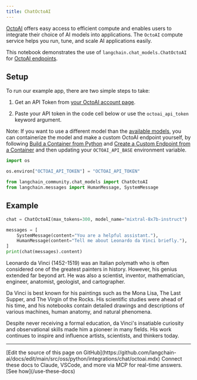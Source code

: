```yaml
---
title: ChatOctoAI
---
```


[OctoAI](https://docs.octoai.cloud/docs) offers easy access to efficient compute and enables users to integrate their choice of AI models into applications. The `OctoAI` compute service helps you run, tune, and scale AI applications easily.

This notebook demonstrates the use of `langchain.chat_models.ChatOctoAI` for [OctoAI endpoints](https://octoai.cloud/text).

## Setup

To run our example app, there are two simple steps to take:

1. Get an API Token from [your OctoAI account page](https://octoai.cloud/settings).

2. Paste your API token in the code cell below or use the `octoai_api_token` keyword argument.

Note: If you want to use a different model than the [available models](https://octoai.cloud/text?selectedTags=Chat), you can containerize the model and make a custom OctoAI endpoint yourself, by following [Build a Container from Python](https://octo.ai/docs/bring-your-own-model/advanced-build-a-container-from-scratch-in-python) and [Create a Custom Endpoint from a Container](https://octo.ai/docs/bring-your-own-model/create-custom-endpoints-from-a-container/create-custom-endpoints-from-a-container) and then updating your `OCTOAI_API_BASE` environment variable.

```python
import os

os.environ["OCTOAI_API_TOKEN"] = "OCTOAI_API_TOKEN"
```

```python
from langchain_community.chat_models import ChatOctoAI
from langchain.messages import HumanMessage, SystemMessage
```

## Example

```python
chat = ChatOctoAI(max_tokens=300, model_name="mixtral-8x7b-instruct")
```

```python
messages = [
    SystemMessage(content="You are a helpful assistant."),
    HumanMessage(content="Tell me about Leonardo da Vinci briefly."),
]
print(chat(messages).content)
```

Leonardo da Vinci (1452-1519) was an Italian polymath who is often considered one of the greatest painters in history. However, his genius extended far beyond art. He was also a scientist, inventor, mathematician, engineer, anatomist, geologist, and cartographer.

Da Vinci is best known for his paintings such as the Mona Lisa, The Last Supper, and The Virgin of the Rocks. His scientific studies were ahead of his time, and his notebooks contain detailed drawings and descriptions of various machines, human anatomy, and natural phenomena.

Despite never receiving a formal education, da Vinci's insatiable curiosity and observational skills made him a pioneer in many fields. His work continues to inspire and influence artists, scientists, and thinkers today.

---

<Callout icon="pen-to-square" iconType="regular">
    [Edit the source of this page on GitHub](https://github.com/langchain-ai/docs/edit/main/src/oss/python/integrations/chat/octoai.mdx)
</Callout>
<Tip icon="terminal" iconType="regular">
    Connect these docs to Claude, VSCode, and more via MCP for    real-time answers. [See how](/use-these-docs)
</Tip>
